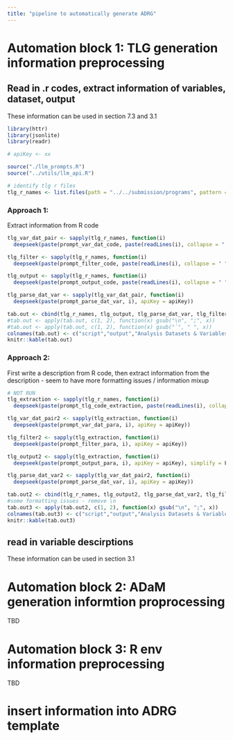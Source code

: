 ```yaml
---
title: "pipeline to automatically generate ADRG"
---
```


# Automation block 1: TLG generation information preprocessing

## Read in .r codes, extract information of variables, dataset, output

These information can be used in section 7.3 and 3.1

```r
library(httr)
library(jsonlite)
library(readr)

# apiKey <- xx

source("./llm_prompts.R")
source("../utils/llm_api.R")

# identify tlg r files
tlg_r_names <- list.files(path = "../../submission/programs", pattern = "^tlf.*\\.r$", full.names = TRUE)

```


### Approach 1:

Extract information from R code

```r
tlg_var_dat_pair <- sapply(tlg_r_names, function(i)
  deepseek(paste(prompt_var_dat_code, paste(readLines(i), collapse = " ")), apiKey = apiKey))

tlg_filter <- sapply(tlg_r_names, function(i)
  deepseek(paste(prompt_filter_code, paste(readLines(i), collapse = " ")), apiKey = apiKey))

tlg_output <- sapply(tlg_r_names, function(i)
  deepseek(paste(prompt_output_code, paste(readLines(i), collapse = " ")), apiKey = apiKey))

tlg_parse_dat_var <- sapply(tlg_var_dat_pair, function(i)
  deepseek(paste(prompt_parse_dat_var, i), apiKey = apiKey))

tab.out <- cbind(tlg_r_names, tlg_output, tlg_parse_dat_var, tlg_filter)
#tab.out <- apply(tab.out, c(1, 2), function(x) gsub("\n", ";", x))
#tab.out <- apply(tab.out, c(1, 2), function(x) gsub("`", " ", x))
colnames(tab.out) <- c("script","output","Analysis Datasets & Variables","selection criteria")
knitr::kable(tab.out)

```

### Approach 2:

First write a description from R code, then extract information from the description - seem to have more formatting issues / information mixup


```r
# NOT RUN
tlg_extraction <- sapply(tlg_r_names, function(i)
  deepseek(paste(prompt_tlg_code_extraction, paste(readLines(i), collapse = " ")), apiKey = apiKey))

tlg_var_dat_pair2 <- sapply(tlg_extraction, function(i)
  deepseek(paste(prompt_var_dat_para, i), apiKey = apiKey))

tlg_filter2 <- sapply(tlg_extraction, function(i)
  deepseek(paste(prompt_filter_para, i), apiKey = apiKey))

tlg_output2 <- sapply(tlg_extraction, function(i)
  deepseek(paste(prompt_output_para, i), apiKey = apiKey), simplify = F)

tlg_parse_dat_var2 <- sapply(tlg_var_dat_pair2, function(i)
  deepseek(paste(prompt_parse_dat_var, i), apiKey = apiKey))

tab.out2 <- cbind(tlg_r_names, tlg_output2, tlg_parse_dat_var2, tlg_filter2)
#some formatting issues - remove \n
tab.out3 <- apply(tab.out2, c(1, 2), function(x) gsub("\n", ";", x))
colnames(tab.out3) <- c("script","output","Analysis Datasets & Variables","selection criteria")
knitr::kable(tab.out3)

```

## read in variable descirptions

These information can be used in section 3.1


# Automation block 2: ADaM generation informtion proprocessing

TBD

# Automation block 3: R env information preprocessing

TBD

# insert information into ADRG template

